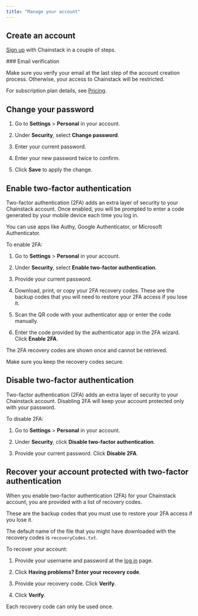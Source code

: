 ```yaml
---
title: "Manage your account"
---
```


## Create an account

[Sign up](https://console.chainstack.com/user/account/create) with Chainstack in a couple of steps.

<Info>
  ### Email verification

  Make sure you verify your email at the last step of the account creation process. Otherwise, your access to Chainstack will be restricted.
</Info>

For subscription plan details, see [Pricing](https://chainstack.com/pricing/).

## Change your password

1. Go to **Settings** > **Personal** in your account.

2. Under **Security**, select **Change password**.

3. Enter your current password.

4. Enter your new password twice to confirm.

5. Click **Save** to apply the change.

## Enable two-factor authentication

Two-factor authentication (2FA) adds an extra layer of security to your Chainstack account. Once enabled, you will be prompted to enter a code generated by your mobile device each time you log in.

You can use apps like Authy, Google Authenticator, or Microsoft Authenticator.

To enable 2FA:

1. Go to **Settings** > **Personal** in your account.

2. Under **Security**, select **Enable two-factor authentication**.

3. Provide your current password.

4. Download, print, or copy your 2FA recovery codes. These are the backup codes that you will need to restore your 2FA access if you lose it.

5. Scan the QR code with your authenticator app or enter the code manually.

6. Enter the code provided by the authenticator app in the 2FA wizard. Click **Enable 2FA**.

<Warning>
  The 2FA recovery codes are shown once and cannot be retrieved.

  Make sure you keep the recovery codes secure.
</Warning>

## Disable two-factor authentication

Two-factor authentication (2FA) adds an extra layer of security to your Chainstack account. Disabling 2FA will keep your account protected only with your password.

To disable 2FA:

1. Go to **Settings** > **Personal** in your account.

2. Under **Security**, click **Disable two-factor authentication**.

3. Provide your current password. Click **Disable 2FA**.

## Recover your account protected with two-factor authentication

When you enable two-factor authentication (2FA) for your Chainstack account, you are provided with a list of recovery codes.

These are the backup codes that you must use to restore your 2FA access if you lose it.

The default name of the file that you might have downloaded with the recovery codes is `recoveryCodes.txt`.

To recover your account:

1. Provide your username and password at the [log in](https://console.chainstack.com/) page.

2. Click **Having problems? Enter your recovery code**.

3. Provide your recovery code. Click **Verify**.

4. Click **Verify**.

<Warning>
  Each recovery code can only be used once.
</Warning>
